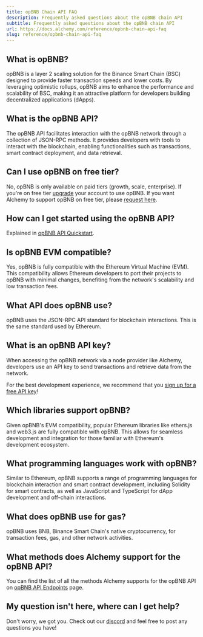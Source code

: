 ```yaml
---
title: opBNB Chain API FAQ
description: Frequently asked questions about the opBNB chain API
subtitle: Frequently asked questions about the opBNB chain API
url: https://docs.alchemy.com/reference/opbnb-chain-api-faq
slug: reference/opbnb-chain-api-faq
---
```


## What is opBNB?

opBNB is a layer 2 scaling solution for the Binance Smart Chain (BSC) designed to provide faster transaction speeds and lower costs. By leveraging optimistic rollups, opBNB aims to enhance the performance and scalability of BSC, making it an attractive platform for developers building decentralized applications (dApps).

## What is the opBNB API?

The opBNB API facilitates interaction with the opBNB network through a collection of JSON-RPC methods. It provides developers with tools to interact with the blockchain, enabling functionalities such as transactions, smart contract deployment, and data retrieval.

## Can I use opBNB on free tier?

No, opBNB is only available on paid tiers (growth, scale, enterprise). If you're on free tier [upgrade](https://dashboard.alchemy.com/settings/billing) your account to use opBNB. If you want Alchemy to support opBNB on free tier, please [request here](https://alchemyapi.typeform.com/to/F0SJX6RU).

## How can I get started using the opBNB API?

Explained in [opBNB API Quickstart](/reference/opbnb-api-quickstart).

## Is opBNB EVM compatible?

Yes, opBNB is fully compatible with the Ethereum Virtual Machine (EVM). This compatibility allows Ethereum developers to port their projects to opBNB with minimal changes, benefiting from the network's scalability and low transaction fees.

## What API does opBNB use?

opBNB uses the JSON-RPC API standard for blockchain interactions. This is the same standard used by Ethereum.

## What is an opBNB API key?

When accessing the opBNB network via a node provider like Alchemy, developers use an API key to send transactions and retrieve data from the network.

For the best development experience, we recommend that you [sign up for a free API key](https://dashboard.alchemy.com/signup/)!

## Which libraries support opBNB?

Given opBNB's EVM compatibility, popular Ethereum libraries like ethers.js and web3.js are fully compatible with opBNB. This allows for seamless development and integration for those familiar with Ethereum's development ecosystem.

## What programming languages work with opBNB?

Similar to Ethereum, opBNB supports a range of programming languages for blockchain interaction and smart contract development, including Solidity for smart contracts, as well as JavaScript and TypeScript for dApp development and off-chain interactions.

## What does opBNB use for gas?

opBNB uses BNB, Binance Smart Chain's native cryptocurrency, for transaction fees, gas, and other network activities.

## What methods does Alchemy support for the opBNB API?

You can find the list of all the methods Alchemy supports for the opBNB API on [opBNB API Endpoints](/reference/opbnb-api-endpoints) page.

## My question isn't here, where can I get help?

Don't worry, we got you. Check out our [discord](https://alchemy.com/discord) and feel free to post any questions you have!
